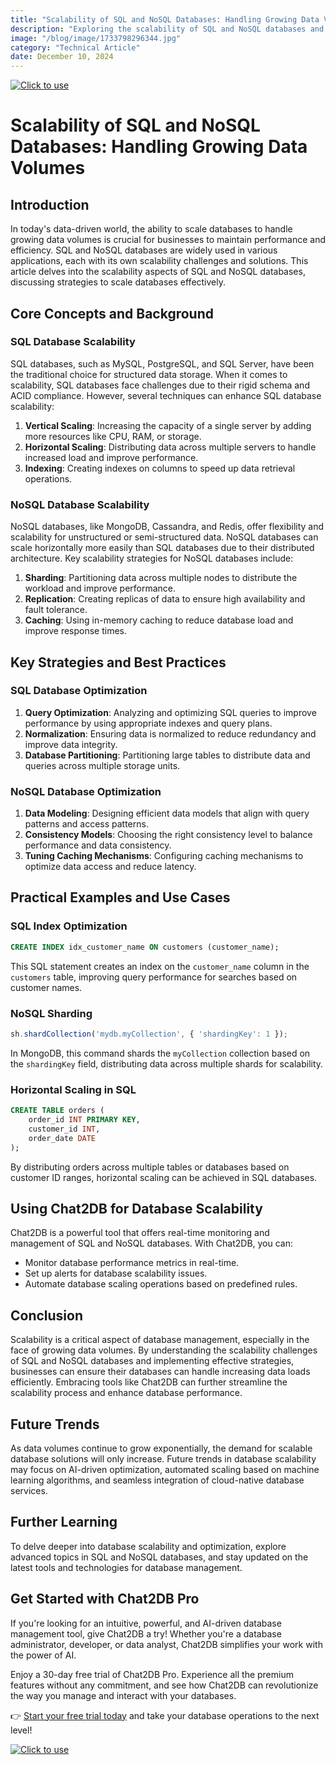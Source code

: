 ```yaml
---
title: "Scalability of SQL and NoSQL Databases: Handling Growing Data Volumes"
description: "Exploring the scalability of SQL and NoSQL databases and strategies to scale databases for handling increasing data volumes."
image: "/blog/image/1733798296344.jpg"
category: "Technical Article"
date: December 10, 2024
---
```

[![Click to use](/image/blog/bg/chat2db1.png)](https://app.chat2db.ai/)
# Scalability of SQL and NoSQL Databases: Handling Growing Data Volumes


<Authors date="December 10, 2024">
  <Author name="Ethan Clarke" link="https://chat2db.ai" />
</Authors>

## Introduction

In today's data-driven world, the ability to scale databases to handle growing data volumes is crucial for businesses to maintain performance and efficiency. SQL and NoSQL databases are widely used in various applications, each with its own scalability challenges and solutions. This article delves into the scalability aspects of SQL and NoSQL databases, discussing strategies to scale databases effectively.

## Core Concepts and Background

### SQL Database Scalability

SQL databases, such as MySQL, PostgreSQL, and SQL Server, have been the traditional choice for structured data storage. When it comes to scalability, SQL databases face challenges due to their rigid schema and ACID compliance. However, several techniques can enhance SQL database scalability:

1. **Vertical Scaling**: Increasing the capacity of a single server by adding more resources like CPU, RAM, or storage.
2. **Horizontal Scaling**: Distributing data across multiple servers to handle increased load and improve performance.
3. **Indexing**: Creating indexes on columns to speed up data retrieval operations.

### NoSQL Database Scalability

NoSQL databases, like MongoDB, Cassandra, and Redis, offer flexibility and scalability for unstructured or semi-structured data. NoSQL databases can scale horizontally more easily than SQL databases due to their distributed architecture. Key scalability strategies for NoSQL databases include:

1. **Sharding**: Partitioning data across multiple nodes to distribute the workload and improve performance.
2. **Replication**: Creating replicas of data to ensure high availability and fault tolerance.
3. **Caching**: Using in-memory caching to reduce database load and improve response times.

## Key Strategies and Best Practices

### SQL Database Optimization

1. **Query Optimization**: Analyzing and optimizing SQL queries to improve performance by using appropriate indexes and query plans.
2. **Normalization**: Ensuring data is normalized to reduce redundancy and improve data integrity.
3. **Database Partitioning**: Partitioning large tables to distribute data and queries across multiple storage units.

### NoSQL Database Optimization

1. **Data Modeling**: Designing efficient data models that align with query patterns and access patterns.
2. **Consistency Models**: Choosing the right consistency level to balance performance and data consistency.
3. **Tuning Caching Mechanisms**: Configuring caching mechanisms to optimize data access and reduce latency.

## Practical Examples and Use Cases

### SQL Index Optimization

```sql
CREATE INDEX idx_customer_name ON customers (customer_name);
```

This SQL statement creates an index on the `customer_name` column in the `customers` table, improving query performance for searches based on customer names.

### NoSQL Sharding

```javascript
sh.shardCollection('mydb.myCollection', { 'shardingKey': 1 });
```

In MongoDB, this command shards the `myCollection` collection based on the `shardingKey` field, distributing data across multiple shards for scalability.

### Horizontal Scaling in SQL

```sql
CREATE TABLE orders (
    order_id INT PRIMARY KEY,
    customer_id INT,
    order_date DATE
);
```

By distributing orders across multiple tables or databases based on customer ID ranges, horizontal scaling can be achieved in SQL databases.

## Using Chat2DB for Database Scalability

Chat2DB is a powerful tool that offers real-time monitoring and management of SQL and NoSQL databases. With Chat2DB, you can:

- Monitor database performance metrics in real-time.
- Set up alerts for database scalability issues.
- Automate database scaling operations based on predefined rules.

## Conclusion

Scalability is a critical aspect of database management, especially in the face of growing data volumes. By understanding the scalability challenges of SQL and NoSQL databases and implementing effective strategies, businesses can ensure their databases can handle increasing data loads efficiently. Embracing tools like Chat2DB can further streamline the scalability process and enhance database performance.

## Future Trends

As data volumes continue to grow exponentially, the demand for scalable database solutions will only increase. Future trends in database scalability may focus on AI-driven optimization, automated scaling based on machine learning algorithms, and seamless integration of cloud-native database services.

## Further Learning

To delve deeper into database scalability and optimization, explore advanced topics in SQL and NoSQL databases, and stay updated on the latest tools and technologies for database management.


## Get Started with Chat2DB Pro

If you're looking for an intuitive, powerful, and AI-driven database management tool, give Chat2DB a try! Whether you're a database administrator, developer, or data analyst, Chat2DB simplifies your work with the power of AI.

Enjoy a 30-day free trial of Chat2DB Pro. Experience all the premium features without any commitment, and see how Chat2DB can revolutionize the way you manage and interact with your databases.

👉 [Start your free trial today](https://app.chat2db.ai/) and take your database operations to the next level!

[![Click to use](/image/blog/bg/chat2db.jpg)](https://app.chat2db.ai/)